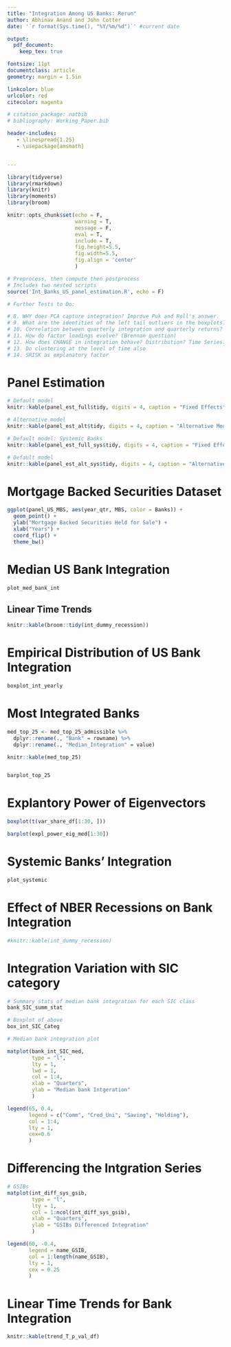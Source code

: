 ```yaml
---
title: "Integration Among US Banks: Rerun"
author: Abhinav Anand and John Cotter
date: '`r format(Sys.time(), "%Y/%m/%d")`' #current date

output:
  pdf_document:
    keep_tex: true

fontsize: 11pt
documentclass: article
geometry: margin = 1.5in

linkcolor: blue
urlcolor: red
citecolor: magenta

# citation_package: natbib
# bibliography: Working_Paper.bib

header-includes:
   - \linespread{1.25}
   - \usepackage{amsmath}


---
```



```r

library(tidyverse)
library(rmarkdown)
library(knitr)
library(moments) 
library(broom)

knitr::opts_chunk$set(echo = F, 
                      warning = T, 
                      message = F, 
                      eval = T, 
                      include = T,
                      fig.height=5.5, 
                      fig.width=5.5,
                      fig.align = 'center'
                      )

# Preprocess, then compute then postprocess
# Includes two nested scripts 
source('Int_Banks_US_panel_estimation.R', echo = F)

# Further Tests to Do:

# 8. WHY does PCA capture integration? Improve Puk and Roll's answer.
# 9. What are the identities of the left tail outliers in the boxplots?
# 10. Correlation between quarterly integration and quarterly returns?
# 11. How do factor loadings evolve? (Brennan question)
# 12. How does CHANGE in integration behave? Distribution? Time Series? Crises?
# 13. Do clustering at the level of time also
# 14. SRISK as explanatory factor


```
# Panel Estimation

```r

# Default model
knitr::kable(panel_est_full$tidy, digits = 4, caption = "Fixed Effects")

# Alternative model
knitr::kable(panel_est_alt$tidy, digits = 4, caption = "Alternative Model: Fixed Effects")

# Default model: Systemic Banks
knitr::kable(panel_est_full_sys$tidy, digits = 4, caption = "Fixed Effects: Systemic Banks")

# Default model
knitr::kable(panel_est_alt_sys$tidy, digits = 4, caption = "Alternative Model:Fixed Effects: Systemic Banks")

```

# Mortgage Backed Securities Dataset

```r

ggplot(panel_US_MBS, aes(year_qtr, MBS, color = Banks)) +
  geom_point() +
  ylab("Mortgage Backed Securities Held for Sale") +
  xlab("Years") +
  coord_flip() +
  theme_bw()

```


# Median US Bank Integration 

```r

plot_med_bank_int

```

## Linear Time Trends

```r

knitr::kable(broom::tidy(int_dummy_recession))

```

# Empirical Distribution of US Bank Integration

```r

boxplot_int_yearly

```



# Most Integrated Banks

```r

med_top_25 <- med_top_25_admissible %>%
  dplyr::rename(., "Bank" = rowname) %>%
  dplyr::rename(., "Median_Integration" = value)

knitr::kable(med_top_25)


barplot_top_25

```

# Explantory Power of Eigenvectors

```r

boxplot(t(var_share_df[1:30, ]))

barplot(expl_power_eig_med[1:30])

```



# Systemic Banks' Integration

```r

plot_systemic

```

# Effect of NBER Recessions on Bank Integration

```r

#knitr::kable(int_dummy_recession)

```

# Integration Variation with SIC category

```r

# Summary stats of median bank integration for each SIC class
bank_SIC_summ_stat

# Boxplot of above
box_int_SIC_Categ

# Median bank integration plot

matplot(bank_int_SIC_med, 
        type = "l", 
        lty = 1, 
        lwd = 1, 
        col = 1:4, 
        xlab = "Quarters", 
        ylab = "Median bank Intgeration"
        )

legend(65, 0.4, 
       legend = c("Comm", "Cred_Uni", "Saving", "Holding"), 
       col = 1:4, 
       lty = 1, 
       cex=0.6
       )


```

# Differencing the Intgration Series

```r

# GSIBs 
matplot(int_diff_sys_gsib, 
        type = "l", 
        lty = 1, 
        col = 1:ncol(int_diff_sys_gsib),
        xlab = "Quarters",
        ylab = "GSIBs Differenced Integration"
        )

legend(60, -0.4, 
       legend = name_GSIB, 
       col = 1:length(name_GSIB), 
       lty = 1, 
       cex = 0.25
       )


```

# Linear Time Trends for Bank Integration 

```r

knitr::kable(trend_T_p_val_df)


```
